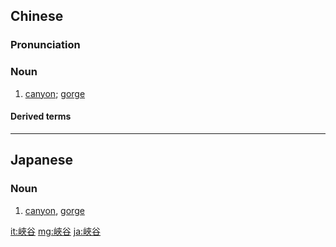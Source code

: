 {{also|峡谷}}
==Chinese==
{{zh-forms|s=峡谷}}

===Pronunciation===
{{zh-pron
|m=xiágǔ
|c=haap6 guk1
|mn=kiap-kok
|ma=Zh-xiágu.ogg
|cat=n
}}

===Noun===
{{zh-noun|mw=座}}

# [[canyon]]; [[gorge]]

====Derived terms====
{{zh-der|大峽谷}}

{{zh-cat|Intermediate}}

----

==Japanese==
{{ja-kanjitab|きょう|こく|yomi=on}}

===Noun===
{{ja-noun|きょうこく|shin=峡谷}}

# [[canyon]], [[gorge]]

[[it:峽谷]]
[[mg:峽谷]]
[[ja:峽谷]]